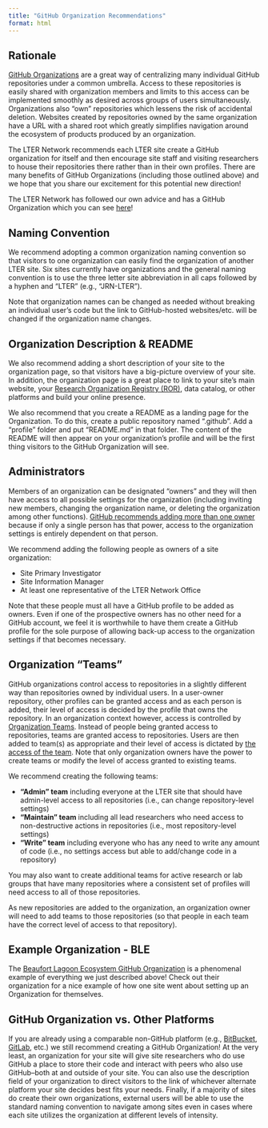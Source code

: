 ```yaml
---
title: "GitHub Organization Recommendations"
format: html
---
```


## Rationale

[GitHub Organizations](https://docs.github.com/en/organizations/collaborating-with-groups-in-organizations/about-organizations) are a great way of centralizing many individual GitHub repositories under a common umbrella. Access to these repositories is easily shared with organization members and limits to this access can be implemented smoothly as desired across groups of users simultaneously. Organizations also "own" repositories which lessens the risk of accidental deletion. Websites created by repositories owned by the same organization have a URL with a shared root which greatly simplifies navigation around the ecosystem of products produced by an organization.

The LTER Network recommends each LTER site create a GitHub organization for itself and then encourage site staff and visiting researchers to house their repositories there rather than in their own profiles. There are many benefits of GitHub Organizations (including those outlined above) and we hope that you share our excitement for this potential new direction!

The LTER Network has followed our own advice and has a GitHub Organization which you can see [here](https://github.com/lter)!

## Naming Convention

We recommend adopting a common organization naming convention so that visitors to one organization can easily find the organization of another LTER site. Six sites currently have organizations and the general naming convention is to use the three letter site abbreviation in all caps followed by a hyphen and "LTER" (e.g., "JRN-LTER").

Note that organization names can be changed as needed without breaking an individual user's code but the link to GitHub-hosted websites/etc. will be changed if the organization name changes.

## Organization Description & README

We also recommend adding a short description of your site to the organization page, so that visitors have a big-picture overview of your site. In addition, the organization page is a great place to link to your site's main website, your [Research Organization Registry (ROR)](https://ror.org/search?query=LTER), data catalog, or other platforms and build your online presence.

We also recommend that you create a README as a landing page for the Organization. To do this, create a public repository named ".github". Add a "profile" folder and put "README.md" in that folder. The content of the README will then appear on your organization's profile and will be the first thing visitors to the GitHub Organization will see.

## Administrators

Members of an organization can be designated "owners" and they will then have access to all possible settings for the organization (including inviting new members, changing the organization name, or deleting the organization among other functions). [GitHub recommends adding more than one owner](https://docs.github.com/en/organizations/managing-peoples-access-to-your-organization-with-roles/maintaining-ownership-continuity-for-your-organization) because if only a single person has that power, access to the organization settings is entirely dependent on that person.

We recommend adding the following people as owners of a site organization:

- Site Primary Investigator
- Site Information Manager
- At least one representative of the LTER Network Office

Note that these people must all have a GitHub profile to be added as owners. Even if one of the prospective owners has no other need for a GitHub account, we feel it is worthwhile to have them create a GitHub profile for the sole purpose of allowing back-up access to the organization settings if that becomes necessary.

## Organization "Teams"

GitHub organizations control access to repositories in a slightly different way than repositories owned by individual users. In a user-owner repository, other profiles can be granted access and as each person is added, their level of access is decided by the profile that owns the repository. In an organization context however, access is controlled by [Organization Teams](https://docs.github.com/en/organizations/organizing-members-into-teams/about-teams). Instead of people being granted access to repositories, teams are granted access to repositories. Users are then added to team(s) as appropriate and their level of access is dictated by [the access of the team](https://docs.github.com/en/enterprise-server@3.7/organizations/managing-user-access-to-your-organizations-repositories/repository-roles-for-an-organization). Note that only organization owners have the power to create teams or modify the level of access granted to existing teams.

We recommend creating the following teams:

- **"Admin" team** including everyone at the LTER site that should have admin-level access to all repositories (i.e., can change repository-level settings)
- **"Maintain" team** including all lead researchers who need access to non-destructive actions in repositories (i.e., most repository-level settings)
- **"Write" team** including everyone who has any need to write any amount of code (i.e., no settings access but able to add/change code in a repository)

You may also want to create additional teams for active research or lab groups that have many repositories where a consistent set of profiles will need access to all of those repositories.

As new repositories are added to the organization, an organization owner will need to add teams to those repositories (so that people in each team have the correct level of access to that repository).

## Example Organization - BLE

The [Beaufort Lagoon Ecosystem GitHub Organization](https://github.com/BLE-LTER) is a phenomenal example of everything we just described above! Check out their organization for a nice example of how one site went about setting up an Organization for themselves.

## GitHub Organization vs. Other Platforms

If you are already using a comparable non-GitHub platform (e.g., [BitBucket](https://bitbucket.org/product), [GitLab](https://about.gitlab.com/), etc.) we still recommend creating a GitHub Organization! At the very least, an organization for your site will give site researchers who do use GitHub a place to store their code and interact with peers who also use GitHub–both at and outside of your site. You can also use the description field of your organization to direct visitors to the link of whichever alternate platform your site decides best fits your needs. Finally, if a majority of sites do create their own organizations, external users will be able to use the standard naming convention to navigate among sites even in cases where each site utilizes the organization at different levels of intensity.

